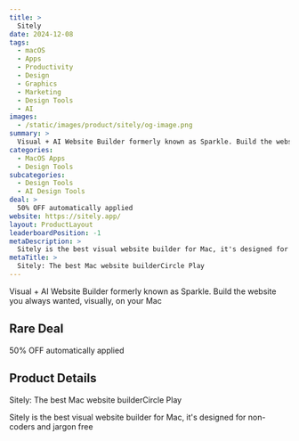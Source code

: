 ```yaml
---
title: >
  Sitely
date: 2024-12-08
tags:
  - macOS
  - Apps
  - Productivity
  - Design
  - Graphics
  - Marketing
  - Design Tools
  - AI
images:
  - /static/images/product/sitely/og-image.png
summary: >
  Visual + AI Website Builder formerly known as Sparkle. Build the website you always wanted, visually, on your Mac
categories:
  - MacOS Apps
  - Design Tools
subcategories:
  - Design Tools
  - AI Design Tools
deal: >
  50% OFF automatically applied
website: https://sitely.app/
layout: ProductLayout
leaderboardPosition: -1
metaDescription: >
  Sitely is the best visual website builder for Mac, it's designed for non-coders and jargon free
metaTitle: >
  Sitely: The best Mac website builderCircle Play
---
```

Visual + AI Website Builder formerly known as Sparkle. Build the website you always wanted, visually, on your Mac

## Rare Deal

50% OFF automatically applied

## Product Details

Sitely: The best Mac website builderCircle Play

Sitely is the best visual website builder for Mac, it's designed for non-coders and jargon free

